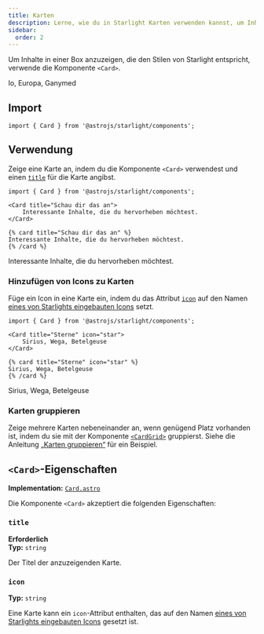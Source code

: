 ```yaml
---
title: Karten
description: Lerne, wie du in Starlight Karten verwenden kannst, um Inhalte in einer Box anzuzeigen.
sidebar:
  order: 2
---
```



Um Inhalte in einer Box anzuzeigen, die den Stilen von Starlight entspricht, verwende die Komponente `<Card>`.


<Preview>

<Card slot="preview" title="Monde" icon="moon">
	Io, Europa, Ganymed
</Card>

</Preview>

## Import

```tsx
import { Card } from '@astrojs/starlight/components';
```

## Verwendung

Zeige eine Karte an, indem du die Komponente `<Card>` verwendest und einen [`title`](#title) für die Karte angibst.

<Preview>

```mdx
import { Card } from '@astrojs/starlight/components';

<Card title="Schau dir das an">
	Interessante Inhalte, die du hervorheben möchtest.
</Card>
```

<Fragment slot="markdoc">

```markdoc
{% card title="Schau dir das an" %}
Interessante Inhalte, die du hervorheben möchtest.
{% /card %}
```

</Fragment>

<Card slot="preview" title="Schau dir das an">
	Interessante Inhalte, die du hervorheben möchtest.
</Card>

</Preview>

### Hinzufügen von Icons zu Karten

Füge ein Icon in eine Karte ein, indem du das Attribut [`icon`](#icon) auf den Namen [eines von Starlights eingebauten Icons](/de/reference/icons/#alle-icons) setzt.

<Preview>

```mdx 'icon="star"'
import { Card } from '@astrojs/starlight/components';

<Card title="Sterne" icon="star">
	Sirius, Wega, Betelgeuse
</Card>
```

<Fragment slot="markdoc">

```markdoc 'icon="star"'
{% card title="Sterne" icon="star" %}
Sirius, Wega, Betelgeuse
{% /card %}
```

</Fragment>

<Card slot="preview" title="Sterne" icon="star">
	Sirius, Wega, Betelgeuse
</Card>

</Preview>

### Karten gruppieren

Zeige mehrere Karten nebeneinander an, wenn genügend Platz vorhanden ist, indem du sie mit der Komponente [`<CardGrid>`](/de/components/card-grids/) gruppierst.
Siehe die Anleitung [„Karten gruppieren“](/de/components/card-grids/#karten-gruppieren) für ein Beispiel.

## `<Card>`-Eigenschaften

**Implementation:** [`Card.astro`](https://github.com/withastro/starlight/blob/main/packages/starlight/user-components/Card.astro)

Die Komponente `<Card>` akzeptiert die folgenden Eigenschaften:

### `title`

**Erforderlich**  
**Typ:** `string`

Der Titel der anzuzeigenden Karte.

### `icon`

**Typ:** `string`

Eine Karte kann ein `icon`-Attribut enthalten, das auf den Namen [eines von Starlights eingebauten Icons](/de/reference/icons/#alle-icons) gesetzt ist.
